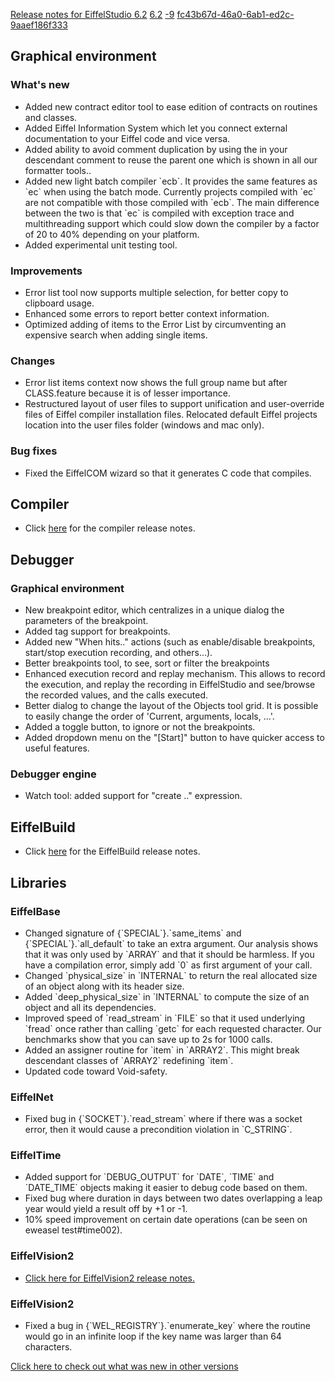[[Property:title|Release notes for EiffelStudio 6.2]]
[[Property:link_title|6.2]]
[[Property:weight|-9]]
[[Property:uuid|fc43b67d-46a0-6ab1-ed2c-9aaef186f333]]
==Graphical environment==

===What's new===
* Added new contract editor tool to ease edition of contracts on routines and classes.
* Added Eiffel Information System which let you connect external documentation to your Eiffel code and vice versa.
* Added ability to avoid comment duplication by using the <code><Precursor></code> in your descendant comment to reuse the parent one which is shown in all our formatter tools..
* Added new light batch compiler `ecb`. It provides the same features as `ec` when using the batch mode. Currently projects compiled with `ec` are not compatible with those compiled with `ecb`. The main difference between the two is that `ec` is compiled with exception trace and multithreading support which could slow down the compiler by a factor of 20 to 40% depending on your platform.
* Added experimental unit testing tool.

===Improvements===
* Error list tool now supports multiple selection, for better copy to clipboard usage.
* Enhanced some errors to report better context information.
* Optimized adding of items to the Error List by circumventing an expensive search when adding single items.

===Changes===
* Error list items context now shows the full group name but after CLASS.feature because it is of lesser importance.
* Restructured layout of user files to support unification and user-override files of Eiffel compiler installation files. Relocated default Eiffel projects location into the user files folder (windows and mac only).

===Bug fixes===
* Fixed the EiffelCOM wizard so that it generates C code that compiles.

==Compiler==
* Click [[Major changes between ISE Eiffel 6.1 and ISE Eiffel 6.2|here]]  for the compiler release notes.

==Debugger==
===Graphical environment===
* New breakpoint editor, which centralizes in a unique dialog the parameters of the breakpoint.
* Added tag support for breakpoints.
* Added new "When hits.." actions (such as enable/disable breakpoints, start/stop execution recording, and others...).
* Better breakpoints tool, to see, sort or filter the breakpoints
* Enhanced execution record and replay mechanism. This allows to record the execution, and replay the recording in EiffelStudio and see/browse the recorded values, and the calls executed.
* Better dialog to change the layout of the Objects tool grid. It is possible to easily change the order of 'Current, arguments, locals, ...'.
* Added a toggle button, to ignore or not the breakpoints.
* Added dropdown menu on the "[Start]" button to have quicker access to useful features.

===Debugger engine===
* Watch tool: added support for "create .." expression.

==EiffelBuild==
* Click [[EiffelBuild Version History|here]]  for the EiffelBuild release notes.

==Libraries==

===EiffelBase===
* Changed signature of {`SPECIAL`}.`same_items` and {`SPECIAL`}.`all_default` to take an extra argument. Our analysis shows that it was only used by `ARRAY` and that it should be harmless. If you have a compilation error, simply add `0` as first argument of your call.
* Changed `physical_size` in `INTERNAL` to return the real allocated size of an object along with its header size.
* Added `deep_physical_size` in `INTERNAL` to compute the size of an object and all its dependencies.
* Improved speed of `read_stream` in `FILE` so that it used underlying `fread` once rather than calling `getc` for each requested character. Our benchmarks show that you can save up to 2s for 1000 calls.
* Added an assigner routine for `item` in `ARRAY2`. This might break descendant classes of `ARRAY2` redefining `item`.
* Updated code toward Void-safety.

===EiffelNet===
* Fixed bug in {`SOCKET`}.`read_stream` where if there was a socket error, then it would cause a precondition violation in `C_STRING`.

===EiffelTime===
* Added support for `DEBUG_OUTPUT` for `DATE`, `TIME` and `DATE_TIME` objects making it easier to debug code based on them.
* Fixed bug where duration in days between two dates overlapping a leap year would yield a result off by +1 or -1.
* 10% speed improvement on certain date operations (can be seen on eweasel test#time002).

===EiffelVision2===
* [[Revisions and Bug Fixes|Click here for EiffelVision2 release notes.]] 

===EiffelVision2===
* Fixed a bug in {`WEL_REGISTRY`}.`enumerate_key` where the routine would go in an infinite loop if the key name was larger than 64 characters.

[[EiffelStudio release notes|Click here to check out what was new in other versions]]  





